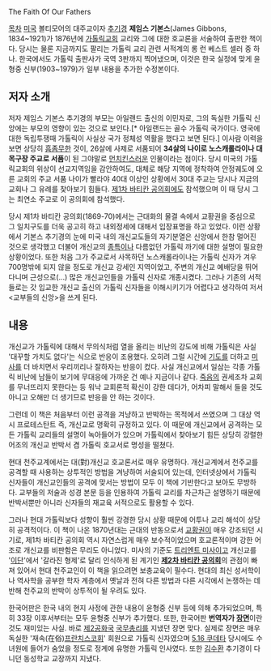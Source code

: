 The Faith Of Our Fathers

[[목차]]
[[미국]] 볼티모어의 대주교이자 [[추기경]] '''제임스 기본스'''(James Gibbons, 1834~1921)가 1876년에 [[가톨릭]]교회 교리와 그에 대한 호교론을 서술하여 출판한 책이다. 당시는 물론 지금까지도 팔리는 가톨릭 교리 관련 서적계의 롱 런 베스트 셀러 중 하나. 한국에서도 가톨릭 출판사가 국역 3판까지 찍어냈으며, 이것은 한국 실정에 맞게 윤형중 신부(1903~1979)가 일부 내용을 추가한 수정본이다.

== 저자 소개 ==
저자 제임스 기본스 추기경의 부모는 아일랜드 출신의 이민자로, 그의 독실한 가톨릭 신앙에는 부모의 영향이 있는 것으로 보인다.[* 아일랜드는 골수 가톨릭 국가이다. 영국에 대한 독립투쟁때 가톨릭이 사실상 국가 정체성 역활을 했다고 보면 된다.] 이사람 이력을 보면 상당히 [[흠좀무]]한 것이, 26살에 사제로 서품되어 '''34살의 나이로 노스캐롤라이나 대목구장 주교로 서품'''이 된 그야말로 [[먼치킨]]스러운 인물이라는 점이다. 당시 미국의 가톨릭교회의 위상이 선교지역임을 감안하여도, 대체로 해당 지역에 정착하여 안정궤도에 오른 교회의 주교 서품 나이가 빨라야 40대 이상인 상황에서 30대 주교는 당시나 지금의 교회나 그 유례를 찾아보기 힘들다. [[제1차 바티칸 공의회]]에도 참석했으며 이 때 당시 그는 최연소 주교로 이 공의회에 참석했다.

당시 제1차 바티칸 공의회(1869-70)에서는 근대화의 물결 속에서 교황권을 중심으로 그 일치구도를 더욱 공고히 하고 내외정세에 대해서 입장표명을 하고 있었다. 이런 상황에서 기본스 추기경의 눈에 미국 내의 개신교도들의 자기분열은 신앙에서 한참 멀어진 것으로 생각했고 더불어 개신교의 [[종특]]이나 다름없던 가톨릭 까기에 대한 설명이 필요한 상황이었다. 또한 처음 그가 주교로서 사목하던 노스캐롤라이나는 가톨릭 신자가 겨우 700명밖에 되지 않을 정도로 개신교 강세인 지역이었고, 주변의 개신교 예배당을 뛰어다니며 근성으로(...) 많은 개신교인들을 가톨릭 신자로 개종시켰다. 그러나 기존의 서적들로는 갓 입교한 개신교 출신의 가톨릭 신자들을 이해시키기가 어렵다고 생각하여 저서 <교부들의 신앙>을 쓰게 된다. 

== 내용 ==
개신교가 가톨릭에 대해서 무의식처럼 열을 올리는 비난의 강도에 비해 가톨릭은 사실 '대꾸할 가치도 없다'는 식으로 반응이 조용했다. 오히려 그럴 시간에 [[기도]]를 더하고 [[미사]]를 더 바치면서 우리끼리나 잘하자는 반응이 컸다. 사실 개신교에서 일삼는 각종 가톨릭 비난에 남들이 보기에 무대응에 가까운 건 예나 지금이나 같다. [[죽음]]의 권세조차 교회를 무너뜨리지 못한다는 등 워낙 교회론적 확신이 강한 데다가, 어차피 말해서 들을 것도 아니고 오해만 더 생기므로 반응을 안 하는 것이다.

그런데 이 책은 처음부터 이런 공격을 겨냥하고 반박하는 목적에서 쓰였으며 그 대상 역시 프로테스탄트 즉, 개신교로 명확히 규정하고 있다. 이 때문에 개신교에서 공격하는 모든 가톨릭 교리들의 설명이 녹아들어가 있으며 가톨릭에서 찾아보기 힘든 상당히 강렬한 어조의 개신교 반박서 겸 가톨릭 호교서로 명성을 떨쳤다.

현대 천주교계에서는 대(對)개신교 호교론서로 매우 유명하다. 개신교계에서 천주교를 공격할 때 사용하는 상투적인 방법을 겨냥하여 서술되어 있는데, 인터넷상에서 가톨릭 신자들이 개신교인들의 공격에 맞서는 방법이 모두 이 책에 기반한다고 보아도 무방하다. 교부들의 저술과 성경 본문 등을 인용하여 가톨릭 교리를 차근차근 설명하기 때문에 반박서뿐만 아니라 신자들의 재교육 서적으로도 활용할 수 있다.

그러나 현대 가톨릭보다 성향이 훨씬 강경한 당시 상황 때문에 어투나 교리 해석이 상당히 공격적이다. 이 책이 나온 1870년대는 근대의 반동으로서 [[교황]]권이 매우 강조되던 시기로, 제1차 바티칸 공의회 역시 자연스럽게 매우 보수적이었으며 호교론적이며 강한 어조로 개신교를 비판함은 무리도 아니었다. 미사의 기준도 [[트리엔트 미사]]이고 개신교를 '[[이단]]'에서 '갈라진 형제'로 달리 인식하게 된 계기인 '''[[제2차 바티칸 공의회]]'''의 관점이 빠져 있어서 현대 천주교인이 이 책을 읽으려면 보충교육이 필수다. 현대의 최신 성서학이나 역사학을 공부한 학자 계층에서 옛날과 전혀 다른 방법과 다른 시각에서 논쟁하는 데 반해 천주교의 반박이 상투적이 될 우려도 있다.

한국어판은 한국 내의 현지 사정에 관한 내용이 윤형중 신부 등에 의해 추가되었으며, 특히 33장 이후서부터는 모두 윤형중 신부가 추가했다. 또한, 한국어판 '''번역자가 [[장면]]'''이란 것도 재미있는 사실. 바로 [[제2공화국]] [[국무총리]]를 지냈던 장면 맞다. 실제로 장면은 매우 독실한 '재속(在俗)[[프란치스코]]회' 회원으로 가톨릭 신자였으며 [[5.16 쿠데타]] 당시에도 수녀원에 들어가 숨었을 정도로 정계에 유명한 가톨릭 인사였다. 또한 [[김수환]] 추기경이 다니던 동성학교 교장까지 지냈다.
